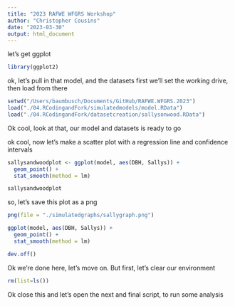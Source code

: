 ```yaml
---
title: "2023 RAFWE WFGRS Workshop"
author: "Christopher Cousins"
date: "2023-03-30"
output: html_document
---
```


let's get ggplot
```r
library(ggplot2)
```

ok, let's pull in that model, and the datasets
first we'll set the working drive, then load from there
```r
setwd("/Users/baumbusch/Documents/GitHub/RAFWE.WFGRS.2023")
load("./04.RCodingandFork/simulatedmodels/model.RData")
load("./04.RCodingandFork/datasetcreation/sallysonwood.RData")
```
Ok cool, look at that, our model and datasets is ready to go

ok cool, now let's make a scatter plot with a regression line and confidence intervals
```r
sallysandwoodplot <- ggplot(model, aes(DBH, Sallys)) +
  geom_point() +
  stat_smooth(method = lm)

sallysandwoodplot
```

so, let's save this plot as a png
```r
png(file = "./simulatedgraphs/sallygraph.png")

ggplot(model, aes(DBH, Sallys)) +
  geom_point() +
  stat_smooth(method = lm)

dev.off()
```

Ok we're done here, let's move on. But first, let's clear our environment
```r
rm(list=ls())
```

Ok close this and let's open the next and final script, to run some analysis

